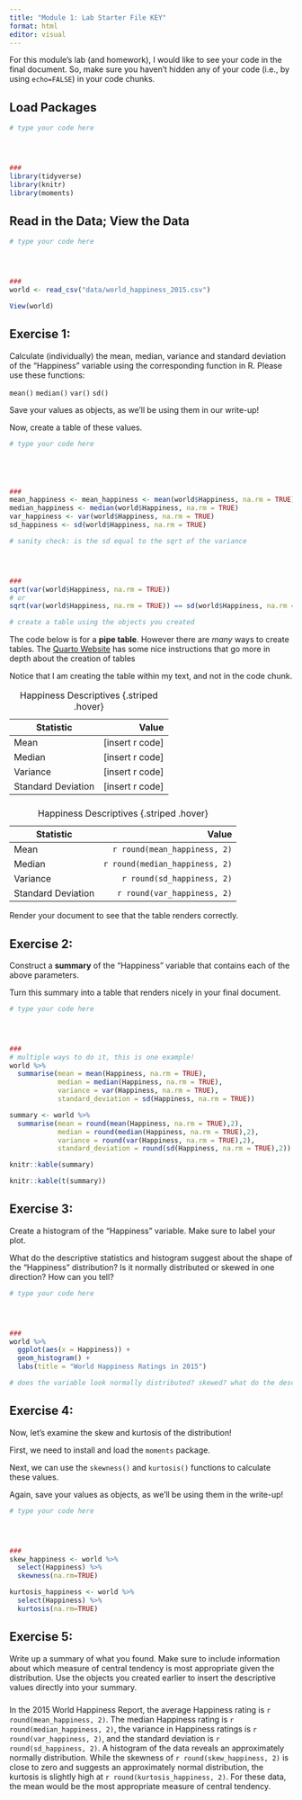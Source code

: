 ```yaml
---
title: "Module 1: Lab Starter File KEY"
format: html
editor: visual
---
```


For this module's lab (and homework), I would like to see your code in the final document. So, make sure you haven't hidden any of your code (i.e., by using `echo=FALSE`) in your code chunks.

## Load Packages

```r

# type your code here




###
library(tidyverse)
library(knitr)
library(moments)

```

## Read in the Data; View the Data

```r

# type your code here




###
world <- read_csv("data/world_happiness_2015.csv")

View(world)

```

## Exercise 1:

Calculate (individually) the mean, median, variance and standard deviation of the "Happiness" variable using the corresponding function in R. Please use these functions:

`mean()` `median()` `var()` `sd()`

Save your values as objects, as we'll be using them in our write-up!

Now, create a table of these values.

```r

# type your code here





###
mean_happiness <- mean_happiness <- mean(world$Happiness, na.rm = TRUE)
median_happiness <- median(world$Happiness, na.rm = TRUE)
var_happiness <- var(world$Happiness, na.rm = TRUE)
sd_happiness <- sd(world$Happiness, na.rm = TRUE)

# sanity check: is the sd equal to the sqrt of the variance




###
sqrt(var(world$Happiness, na.rm = TRUE))
# or
sqrt(var(world$Happiness, na.rm = TRUE)) == sd(world$Happiness, na.rm = TRUE)

# create a table using the objects you created

```

The code below is for a **pipe table**. However there are *many* ways to create tables. The [Quarto Website](https://quarto.org/docs/authoring/tables.html) has some nice instructions that go more in depth about the creation of tables

Notice that I am creating the table within my text, and not in the code chunk.

| Statistic          |             Value |
|--------------------|------------------:|
| Mean               | \[insert r code\] |
| Median             | \[insert r code\] |
| Variance           | \[insert r code\] |
| Standard Deviation | \[insert r code\] |

: Happiness Descriptives {.striped .hover}

### 

| Statistic          |                          Value |
|--------------------|-------------------------------:|
| Mean               |   `r round(mean_happiness, 2)` |
| Median             | `r round(median_happiness, 2)` |
| Variance           |     `r round(sd_happiness, 2)` |
| Standard Deviation |    `r round(var_happiness, 2)` |

: Happiness Descriptives {.striped .hover}

Render your document to see that the table renders correctly.

## Exercise 2:

Construct a **summary** of the "Happiness" variable that contains each of the above parameters.

Turn this summary into a table that renders nicely in your final document.

```r

# type your code here




###
# multiple ways to do it, this is one example!
world %>% 
  summarise(mean = mean(Happiness, na.rm = TRUE),
            median = median(Happiness, na.rm = TRUE),
            variance = var(Happiness, na.rm = TRUE),
            standard_deviation = sd(Happiness, na.rm = TRUE))

summary <- world %>% 
  summarise(mean = round(mean(Happiness, na.rm = TRUE),2),
            median = round(median(Happiness, na.rm = TRUE),2),
            variance = round(var(Happiness, na.rm = TRUE),2),
            standard_deviation = round(sd(Happiness, na.rm = TRUE),2))

knitr::kable(summary)

knitr::kable(t(summary))

```

## Exercise 3:

Create a histogram of the "Happiness" variable. Make sure to label your plot.

What do the descriptive statistics and histogram suggest about the shape of the "Happiness" distribution? Is it normally distributed or skewed in one direction? How can you tell?

```r

# type your code here




###
world %>% 
  ggplot(aes(x = Happiness)) +
  geom_histogram() +
  labs(title = "World Happiness Ratings in 2015")

# does the variable look normally distributed? skewed? what do the descriptives suggest?

```

## Exercise 4:

Now, let's examine the skew and kurtosis of the distribution!

First, we need to install and load the `moments` package.

Next, we can use the `skewness()` and `kurtosis()` functions to calculate these values.

Again, save your values as objects, as we'll be using them in the write-up!

```r

# type your code here




###
skew_happiness <- world %>% 
  select(Happiness) %>% 
  skewness(na.rm=TRUE)

kurtosis_happiness <- world %>% 
  select(Happiness) %>% 
  kurtosis(na.rm=TRUE)

```

## Exercise 5:

Write up a summary of what you found. Make sure to include information about which measure of central tendency is most appropriate given the distribution. Use the objects you created earlier to insert the descriptive values directly into your summary.

### 

In the 2015 World Happiness Report, the average Happiness rating is `r round(mean_happiness, 2)`. The median Happiness rating is `r round(median_happiness, 2)`, the variance in Happiness ratings is `r round(var_happiness, 2)`, and the standard deviation is `r round(sd_happiness, 2)`. A histogram of the data reveals an approximately normally distribution. While the skewness of `r round(skew_happiness, 2)` is close to zero and suggests an approximately normal distribution, the kurtosis is slightly high at `r round(kurtosis_happiness, 2)`. For these data, the mean would be the most appropriate measure of central tendency.
